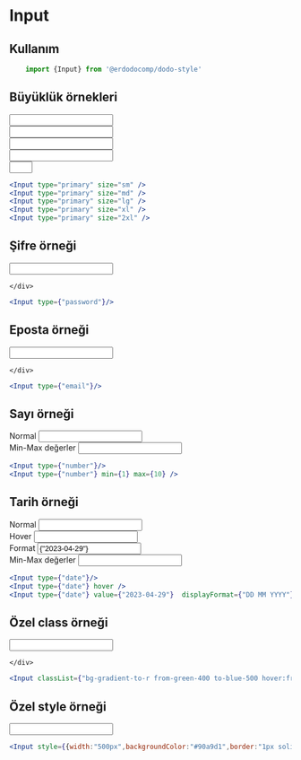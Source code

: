 
<Meta title="Dökümanlar/Input" />

# Input

## Kullanım

```js
    import {Input} from '@erdodocomp/dodo-style'
```
## Büyüklük örnekleri
<div style={{display:"flex",flexDirection:"row",alignItems:"center",flexWrap:"wrap"}}>
    <div style={{margin:"5px"}}>
        <Input type="primary" size="sm" />
    </div>
    <div style={{margin:"5px"}}>
        <Input type="primary" size="md" />
    </div>
    <div style={{margin:"5px"}}>
        <Input type="primary" size="lg" />
    </div>
    <div style={{margin:"5px"}}>
        <Input type="primary" size="xl" />
    </div>
    <div style={{margin:"5px"}}>
        <Input type="primary" size="2xl" />
    </div>
</div>


```jsx
<Input type="primary" size="sm" />
<Input type="primary" size="md" />
<Input type="primary" size="lg" />
<Input type="primary" size="xl" />
<Input type="primary" size="2xl" />

```

## Şifre örneği
<div style={{display:"flex",flexDirection:"row",alignItems:"center",flexWrap:"wrap"}}>
    <div style={{margin:"5px"}}>
        <Input type={"password"} />

    </div>
</div>

```jsx
<Input type={"password"}/>

```

## Eposta örneği
<div style={{display:"flex",flexDirection:"row",alignItems:"center",flexWrap:"wrap"}}>
    <div style={{margin:"5px"}}>
        <Input type={"email"} />

    </div>
</div>

```jsx
<Input type={"email"}/>

```

## Sayı örneği
<div style={{display:"flex",flexDirection:"row",alignItems:"center",flexWrap:"wrap"}}>
    <div style={{margin:"5px"}}>
        <span>Normal</span>
        <Input type={"number"} />
    </div>
    <div style={{margin:"5px"}}>
        <span>Min-Max değerler</span>
        <Input type={"number"} min={1} max={10} />
    </div>
</div>

```jsx
<Input type={"number"}/>
<Input type={"number"} min={1} max={10} />
```

## Tarih örneği
<div style={{display:"flex",flexDirection:"row",alignItems:"center",flexWrap:"wrap"}}>
    <div style={{margin:"5px"}}>
        <span>Normal</span>
        <Input type={"date"} />
    </div>
    <div style={{margin:"5px"}}>
        <span>Hover</span>
        <Input type={"date"} hover />
    </div>
    <div style={{margin:"5px"}}>
        <span>Format</span>
        <Input type={"date"} value={"2023-04-29"}  displayFormat={"DD MM YYYY"} valueFormat={"YYYY-MM-DD"} />
    </div>
    <div style={{margin:"5px"}}>
        <span>Min-Max değerler</span>
        <Input type={"date"} min={"2023-04-01"} max={"2023-05-03"} />
    </div>
</div>

```jsx
<Input type={"date"}/>
<Input type={"date"} hover />
<Input type={"date"} value={"2023-04-29"}  displayFormat={"DD MM YYYY"} valueFormat={"YYYY-MM-DD"} />

```

## Özel class örneği
<div style={{display:"flex",flexDirection:"row",alignItems:"center",flexWrap:"wrap"}}>
    <div style={{margin:"5px"}}>
        <Input classList={"bg-gradient-to-r from-green-400 to-blue-500 hover:from-pink-500 hover:to-yellow-500 transition ease-in-out delay-150 duration-300 transform hover:-translate-y-1 hover:scale-110"} />

    </div>
</div>

```jsx
<Input classList={"bg-gradient-to-r from-green-400 to-blue-500 hover:from-pink-500 hover:to-yellow-500 transition ease-in-out delay-150 duration-300 transform hover:-translate-y-1 hover:scale-110"}/>

```

## Özel style örneği
<div style={{display:"flex",flexDirection:"row",alignItems:"center",flexWrap:"wrap"}}>
    <div style={{margin:"5px"}}>
        <Input style={{width:"500px",backgroundColor:"#90a9d1",border:"1px solid #6189c7"}} />
    </div>
</div>

```jsx
<Input style={{width:"500px",backgroundColor:"#90a9d1",border:"1px solid #6189c7"}}/>

```
